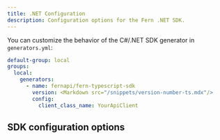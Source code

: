 ```yaml
---
title: .NET Configuration
description: Configuration options for the Fern .NET SDK.
---
```


You can customize the behavior of the C#/.NET SDK generator in `generators.yml`:

```yml {7-8}
default-group: local
groups:
  local:
    generators:
      - name: fernapi/fern-typescript-sdk
        version: <Markdown src="/snippets/version-number-ts.mdx"/>
        config:
          client_class_name: YourApiClient
```

## SDK configuration options

<ParamField path="additional-properties" type="boolean" required={false} toc={true}>
</ParamField>

<ParamField path="base-api-exception-class-name" type="string" required={false} toc={true}>
</ParamField>

<ParamField path="base-exception-class-name" type="string" required={false} toc={true}>
</ParamField>

<ParamField path="client-class-name" type="string" required={false} toc={true}>
</ParamField>

<ParamField path="custom-pager-name" type="string" required={false} toc={true}>
</ParamField>

<ParamField path="enable-forward-compatible-enums" type="boolean" required={false} toc={true}>
</ParamField>

<ParamField path="environment-class-name" type="string" required={false} toc={true}>
</ParamField>

<ParamField path="explicit-namespaces" type="boolean" required={false} toc={true}>
</ParamField>

<ParamField path="exported-client-class-name" type="string" required={false} toc={true}>
</ParamField>

<ParamField path="generate-error-types" type="boolean" required={false} toc={true}>
</ParamField>

<ParamField path="generate-mock-server-tests" type="boolean" required={false} toc={true}>
</ParamField>

<ParamField path="include-exception-handler" type="boolean" required={false} toc={true}>
</ParamField>

<ParamField path="inline-path-parameters" type="boolean" required={false} toc={true}>
</ParamField>

<ParamField path="namespace" type="string" required={false} toc={true}>
</ParamField>

<ParamField path="package-id" type="string" required={false} toc={true}>
</ParamField>

<ParamField path="read-only-memory-types" type="List<string>" required={false} toc={true}>
</ParamField>

<ParamField path="root-client-class-access" type="'public' | 'internal'" required={false} toc={true}>
</ParamField>

<ParamField path="root-namespace-for-core-classes" type="boolean" required={false} toc={true}>
</ParamField>

<ParamField path="use-discriminated-unions" type="boolean" required={false} toc={true}>
</ParamField>